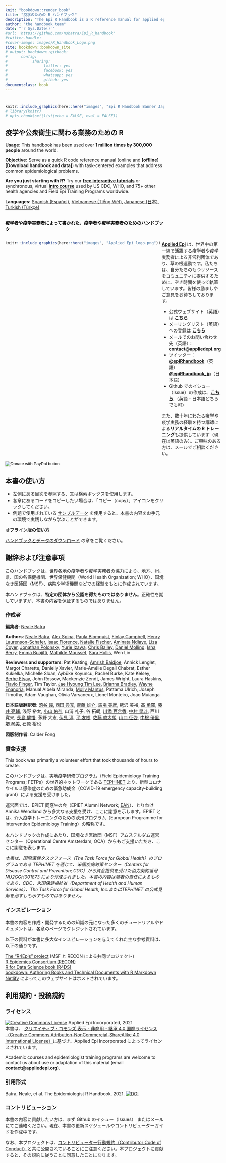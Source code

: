 ```yaml
---
knit: "bookdown::render_book"
title: "疫学のための R ハンドブック"  
description: "The Epi R Handbook is a R reference manual for applied epidemiology and public health."
author: "the handbook team"
date: "`r Sys.Date()`"
#url: 'https://github.com/nsbatra/Epi_R_handbook'
#twitter-handle: 
#cover-image: images/R_Handbook_Logo.png
site: bookdown::bookdown_site
# output: bookdown::gitbook:
#      config:
#           sharing:
#                twitter: yes
#                facebook: yes
#                whatsapp: yes
#                github: yes
documentclass: book
---
```






#  {-}

```r
knitr::include_graphics(here::here("images", "Epi R Handbook Banner Japanese 1500x500.png"))
# library(knitr)
# opts_chunk$set(list(echo = FALSE, eval = FALSE))
```

<meta name="description" content="The Epi R Handbook is an R reference manual for applied epidemiology and public health.">

<meta http-equiv="Content-Type" content="text/html; charset=utf-8">

<!-- <span style="color: red;">**THIS IS A DRAFT.  REVIEWERS GIVE FEEDBACK AT THIS [LINK](https://forms.gle/4RNdRRLGx67xW9yq9)**.</span> -->

<!-- <span style="color: darkgreen;">**DO YOU LIKE THIS HANDBOOK? SHOULD SOMETHING BE CHANGED? PLEASE TELL US!**</span> -->

<!-- <form target="_blank" action="https://forms.gle/A5SnRVws7tPD15Js9"> -->
<!--     <input type="submit" value="FEEDBACK" /> -->
<!-- </form> -->



<!-- ======================================================= -->
<!-- ## An R reference manual for applied epidemiology and public health {.unnumbered} -->


<!-- <span style="color: brown;">**The Epi R Handbook is an R reference manual for applied epidemiology and public health.**</span> -->

<!-- ## About this handbook   -->

## 疫学や公衆衛生に関わる業務のための R {-}  


**Usage**: This handbook has been used over **1 million times by 300,000 people** around the world.

**Objective:** Serve as a quick R code reference manual (online and **[offline][Download handbook and data]**) with task-centered examples that address common epidemiological problems.  

**Are you just starting with R?** Try our **[free interactive tutorials](https://www.appliedepi.org/tutorial/)** or synchronous, virtual **[intro course](https://www.appliedepi.org/live/)** used by US CDC, WHO, and 75+ other health agencies and Field Epi Training Programs worldwide.  

**Languages:** [Spanish (Español)](https://epirhandbook.com/es/), [Vietnamese (Tiếng Việt)](https://epirhandbook.com/vn/), [Japanese (日本)](https://epirhandbook.com/jp/), [Turkish (Türkçe)](https://epirhandbook.com/tr/)  


<!-- * Use practical epi examples - cleaning case linelists, making transmission chains and epidemic curves, automated reports and dashboards, modeling incidence and making projections, demographic pyramids and rate standardization, record matching, outbreak detection, survey analysis, survival analysis, GIS basics, contact tracing, phylogenetic trees...   -->



<!-- **How is this different than other R books?**   -->

<!-- * It is community-driven - *written for epidemiologists by epidemiologists* in their spare time and leveraging experience in local, national, academic, and emergency settings   -->

<!-- Dual-column created based on the rmarkdown cookbook here: https://bookdown.org/yihui/rmarkdown-cookbook/multi-column.html -->

<!-- <form target="_blank" action="https://www.paypal.com/donate?hosted_button_id=YTEZELC8VBXV6"> -->
<!--     <input type="submit" value="Donate to maintain this resource" /> -->
<!-- </form> -->

<br>
<span style="color: black;">**疫学者や疫学実務者によって書かれた、疫学者や疫学実務者のためのハンドブック**</span>

:::: {style="display: flex;"}

::: {}
```r
knitr::include_graphics(here::here("images", "Applied_Epi_logo.png"))
```
:::


::: {.col data-latex="{0.05\textwidth}"}
\ 
<!-- an empty Div (with a white space), serving as
a column separator -->
:::

::: {}

**[Applied Epi](http://www.appliedepi.org)** は、世界中の第一線で活躍する疫学者や疫学実務者による非営利団体であり、草の根運動です。私たちは、自分たちのもつリソースをコミュニティに提供するために、空き時間を使って執筆しています。皆様の励ましやご意見をお待ちしております。  

* 公式ウェブサイト（英語）は **[こちら](http://www.appliedepi.org)**
* メーリングリスト（英語）への登録は **[こちら](https://forms.gle/9awNd8syypTSYUsn7)**  
* メールでのお問い合わせ先（英語）： **contact@appliedepi.org** 
* ツイッター： **[\@epiRhandbook](https://twitter.com/epirhandbook)**（英語） **[\@epiRhandbook_jp](https://twitter.com/epirhandbook_jp)**（日本語）
* Github でのイシュー（Issue）の作成は、**[こちら](https://github.com/appliedepi/epiRhandbook_jp)** （英語・日本語どちらでも可） 

また、数十年にわたる疫学や疫学実務の経験を持つ講師による**リアルタイムの R トレーニング**も提供しています（現在は英語のみ）。ご興味のある方は、メールでご相談ください。
:::

::::


<form target="_blank" action="https://www.paypal.com/donate" method="post" target="_top">
<input type="hidden" name="hosted_button_id" value="YTEZELC8VBXV6" />
<input type="image" src="https://github.com/appliedepi/epiRhandbook_eng/raw/master/images/donate_button_long.png" border="0" name="submit" title="PayPal - The safer, easier way to pay online!" alt="Donate with PayPal button" />
<img alt="" border="0" src="https://www.paypal.com/en_US/i/scr/pixel.gif" />
</form>



<!-- ======================================================= -->
## 本書の使い方 {-} 

* 左側にある目次を参照する、又は検索ボックスを使用します。  
* 各章にあるコードをコピーしたい場合は、「コピー（copy）」アイコンをクリックしてください。  
* 例題で使用されている [サンプルデータ](#data-used) を使用すると、本書の内容をお手元の環境で実践しながら学ぶことができます。  

**オフライン版の使い方**  

[ハンドブックとデータのダウンロード](#data-used) の章をご覧ください。  



<!-- ======================================================= -->
## 謝辞および注意事項 {-}  

このハンドブックは、世界各地の疫学者や疫学実務者の協力により、地方、州、県、国の各保健機関、世界保健機関（World Health Organization; WHO）、国境なき医師団（MSF）、病院や学術機関などでの経験をもとに作成されています。

本ハンドブックは、**特定の団体から公認を得たものではありません**。正確性を期していますが、本書の内容を保証するものではありません。  


### 作成者 {-}  

**編集者**: [Neale Batra](https://www.linkedin.com/in/neale-batra/) 

**Authors**: [Neale Batra](https://www.linkedin.com/in/neale-batra/), [Alex Spina](https://github.com/aspina7), [Paula Blomquist](https://www.linkedin.com/in/paula-bianca-blomquist-53188186/), [Finlay Campbell](https://github.com/finlaycampbell), [Henry Laurenson-Schafer](https://github.com/henryls1), [Isaac Florence](www.Twitter.com/isaacatflorence), [Natalie Fischer](https://www.linkedin.com/in/nataliefischer211/), [Aminata Ndiaye](https://twitter.com/aminata_fadl), [Liza Coyer]( https://www.linkedin.com/in/liza-coyer-86022040/), [Jonathan Polonsky](https://twitter.com/jonny_polonsky), [Yurie Izawa](https://ch.linkedin.com/in/yurie-izawa-a1590319), [Chris Bailey](https://twitter.com/cbailey_58?lang=en), [Daniel Molling](https://www.linkedin.com/in/daniel-molling-4005716a/), [Isha Berry](https://twitter.com/ishaberry2), [Emma Buajitti](https://twitter.com/buajitti), [Mathilde Mousset](https://mathildemousset.wordpress.com/research/), [Sara Hollis](https://www.linkedin.com/in/saramhollis/), Wen Lin  

**Reviewers and supporters**: Pat Keating,  [Amrish Baidjoe](https://twitter.com/Ammer_B), Annick Lenglet, Margot Charette, Danielly Xavier, Marie-Amélie Degail Chabrat, Esther Kukielka, Michelle Sloan, Aybüke Koyuncu, Rachel Burke, Kate Kelsey, [Berhe Etsay](https://www.linkedin.com/in/berhe-etsay-5752b1154/), John Rossow, Mackenzie Zendt, James Wright, Laura Haskins, [Flavio Finger](ffinger.github.io), Tim Taylor, [Jae Hyoung Tim Lee](https://www.linkedin.com/in/jaehyoungtlee/), [Brianna Bradley](https://www.linkedin.com/in/brianna-bradley-bb8658155), [Wayne Enanoria](https://www.linkedin.com/in/wenanoria), Manual Albela Miranda, [Molly Mantus](https://www.linkedin.com/in/molly-mantus-174550150/), Pattama Ulrich, Joseph Timothy, Adam Vaughan, Olivia Varsaneux, Lionel Monteiro, Joao Muianga  

**日本語版翻訳者**: [苅谷 瞳](https://www.linkedin.com/in/hitomikariya/), [西田 典充](https://twitter.com/NorimitsuNishi1), [齋藤 雄介](https://ysaito.dev), [馬場 美彦](https://www.uclmail.net/users/babayoshihiko/), 麸沢 美裕, [髙 勇羅](https://twitter.com/YuraKKo3), [藤井 亮輔](https://scholar.google.com/citations?user=IFFZUGcAAAAJ&hl=en), 浅野 裕太, [小山 佑奈](https://scholar.google.com/citations?user=33apYbwAAAAJ&hl=en), 山浦 礼子, 谷 拓朗, [川添 百合香](https://scholar.google.co.jp/citations?user=aZbuSCIAAAAJ&hl=ja), [中村 星斗](https://www.linkedin.com/in/seito-nakamura/), 西川 寛来, [長島 健悟](https://nshi.jp/en/), 茅野 大志, [伏見 淳](https://researchmap.jp/atsushi-fushimi), [平 友樹](https://twitter.com/flaty13), [佐藤 俊太朗](https://scholar.google.co.jp/citations?user=uZtTkBAAAAAJ&hl=ja), [山口 征啓](https://twitter.com/ID_HelpDesk), [中根 優里](https://www.linkedin.com/in/yuri-nakane-65183a215), [堺 琴美](https://orcid.org/0000-0002-8700-9029), 石原 裕也

**図版制作者**: Calder Fong  


<!-- **Editor-in-Chief:** Neale Batra  -->

<!-- **Project core team:** Neale Batra, Alex Spina, Amrish Baidjoe, Pat Keating, Henry Laurenson-Schafer, Finlay Campbell   -->

<!-- **Authors**: Neale Batra, Alex Spina, Paula Blomquist, Finlay Campbell, Henry Laurenson-Schafer, [Isaac Florence](www.Twitter.com/isaacatflorence), Natalie Fischer, Aminata Ndiaye, Liza Coyer, Jonathan Polonsky, Yurie Izawa, Chris Bailey, Daniel Molling, Isha Berry, Emma Buajitti, Mathilde Mousset, Sara Hollis, Wen Lin   -->

<!-- **Reviewers**: Pat Keating, Mathilde Mousset, Annick Lenglet, Margot Charette, Isha Berry, Paula Blomquist, Natalie Fischer, Daniely Xavier, Esther Kukielka, Michelle Sloan, Aybüke Koyuncu, Rachel Burke, Daniel Molling, Kate Kelsey, Berhe Etsay, John Rossow, Mackenzie Zendt, James Wright, Wayne Enanoria, Laura Haskins, Flavio Finger, Tim Taylor, Jae Hyoung Tim Lee, Brianna Bradley, Manual Albela Miranda, Molly Mantus, Priscilla Spencer, Pattama Ulrich, Joseph Timothy, Adam Vaughan, Olivia Varsaneux, Lionel Monteiro, Joao Muianga   -->


### 資金支援 {-}  

This book was primarily a volunteer effort that took thousands of hours to create.  

このハンドブックは、実地疫学研修プログラム（Field Epidemiology Training Programs; FETPs）の世界的ネットワークである [TEPHINET](https://www.tephinet.org/) より、新型コロナウイルス感染症のための緊急助成金（COVID-19 emergency capacity-building grant）による支援を受けました。 

運営面では、EPIET 同窓生の会（EPIET Alumni Network; [EAN](https://epietalumni.net/)）、とりわけ Annika Wendland から多大なる支援を受け、ここに謝意を示します。EPIET とは、介入疫学トレーニングのための欧州プログラム（European Programme for Intervention Epidemiology Training）の略称です。   

本ハンドブックの作成にあたり、国境なき医師団（MSF）アムステルダム運営センター（Operational Centre Amsterdam; OCA）からもご支援いただき、ここに謝意を表します。  


*本書は、国際保健タスクフォース（The Task Force for Global Health）のプログラムである TEPHINET を通じて、米国疾病対策センター（Centers for Disease Control and Prevention; CDC）から資金提供を受けた協力契約番号 NU2GGH001873 により作成されました。本書の内容は著者の責任によるものであり、CDC、米国保健福祉省（Department of Health and Human Services）、The Task Force for Global Health, Inc.またはTEPHINET の公式見解を必ずしも示すものではありません。*



### インスピレーション {-}  

本書の内容を作成・開発するための知識の元になった多くのチュートリアルやドキュメントは、各章のページでクレジットされています。  

以下の資料が本書に多大なインスピレーションを与えてくれた主な参考資料は、以下の通りです。

[The "R4Epis" project](https://r4epis.netlify.app/) (MSF と RECON による共同プロジェクト)  
[R Epidemics Consortium (RECON)](https://www.repidemicsconsortium.org/)  
[R for Data Science book (R4DS)](https://r4ds.had.co.nz/)  
[bookdown: Authoring Books and Technical Documents with R Markdown](https://bookdown.org/yihui/bookdown/)  
[Netlify](https://www.netlify.com) によってこのウェブサイトはホストされています。 


<!-- ### Image credits {-}   -->

<!-- Images in logo from US CDC Public Health Image Library) include [2013 Yemen looking for mosquito breeding sites](https://phil.cdc.gov/Details.aspx?pid=19623), [Ebola virus](https://phil.cdc.gov/Details.aspx?pid=23186), and [Survey in Rajasthan](https://phil.cdc.gov/Details.aspx?pid=19838).   -->


## 利用規約・投稿規約 {-}  

### ライセンス {.unnumbered} 

<a rel="license" href="http://creativecommons.org/licenses/by-nc-sa/4.0/"><img alt="Creative Commons License" style="border-width:0" src="https://i.creativecommons.org/l/by-nc-sa/4.0/88x31.png" /></a> Applied Epi Incorporated, 2021 <br />本書は、 <a rel="license" href="http://creativecommons.org/licenses/by-nc-sa/4.0/">クリエイティブ・コモンズ 表示 - 非商用 - 継承 4.0 国際ライセンス（Creative Commons Attribution-NonCommercial-ShareAlike 4.0 International License）</a>に基づき、Applied Epi Incorporated によってライセンスされています。


Academic courses and epidemiologist training programs are welcome to contact us about use or adaptation of this material (email **contact@appliedepi.org**).  


### 引用形式 {.unnumbered}

Batra, Neale, et al. The Epidemiologist R Handbook. 2021.  <a rel="license" href="https://zenodo.org/badge/231610102.svg"><img alt="DOI" style="border-width:0" src="https://zenodo.org/badge/231610102.svg" /></a><br />

### コントリビューション {.unnumbered}  

本書の内容に貢献したい方は、まず Github のイシュー（Issues） またはメールにてご連絡ください。現在、本書の更新スケジュールやコントリビューターガイドを作成中です。 

なお、本プロジェクトは、[コントリビューター行動規約（Contributor Code of Conduct）](https://contributor-covenant.org/version/2/0/CODE_OF_CONDUCT.html)と共に公開されていることにご注意ください。本プロジェクトに貢献すると、その規約に従うことに同意したことになります。

